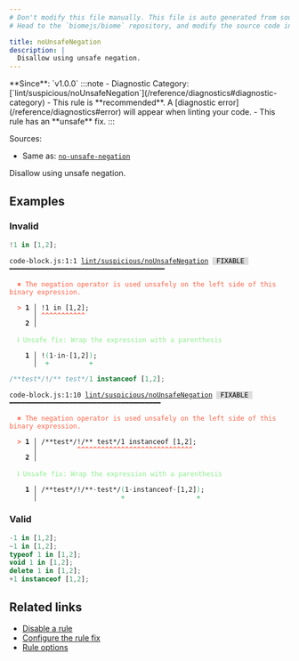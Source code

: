 ```yaml
---
# Don't modify this file manually. This file is auto generated from source, and you will lose your changes next time the website is built.
# Head to the `biomejs/biome` repository, and modify the source code in there.

title: noUnsafeNegation
description: |
  Disallow using unsafe negation.
---
```


<Tabs>
<TabItem label="JavaScript (and super languages)" icon="seti:javascript">
**Since**: `v1.0.0`
:::note
- Diagnostic Category: [`lint/suspicious/noUnsafeNegation`](/reference/diagnostics#diagnostic-category)
- This rule is **recommended**. A [diagnostic error](/reference/diagnostics#error) will appear when linting your code.
- This rule has an **unsafe** fix.
:::

Sources: 
- Same as: <a href="https://eslint.org/docs/latest/rules/no-unsafe-negation" target="_blank"><code>no-unsafe-negation</code></a>

Disallow using unsafe negation.

## Examples

### Invalid

```js
!1 in [1,2];
```

<pre class="language-text"><code class="language-text">code-block.js:1:1 <a href="https://biomejs.dev/linter/rules/no-unsafe-negation">lint/suspicious/noUnsafeNegation</a> <span style="color: #000; background-color: #ddd;"> FIXABLE </span> ━━━━━━━━━━━━━━━━━━━━━━━━━━━━━━━━━━━━━━━<br /><br />  <strong><span style="color: Tomato;">✖</span></strong> <span style="color: Tomato;">The negation operator is used unsafely on the left side of this binary expression.</span><br />  <br />  <strong><span style="color: Tomato;">&gt;</span></strong> <strong>1 │ </strong>!1 in [1,2];<br />   <strong>   │ </strong><strong><span style="color: Tomato;">^</span></strong><strong><span style="color: Tomato;">^</span></strong><strong><span style="color: Tomato;">^</span></strong><strong><span style="color: Tomato;">^</span></strong><strong><span style="color: Tomato;">^</span></strong><strong><span style="color: Tomato;">^</span></strong><strong><span style="color: Tomato;">^</span></strong><strong><span style="color: Tomato;">^</span></strong><strong><span style="color: Tomato;">^</span></strong><strong><span style="color: Tomato;">^</span></strong><strong><span style="color: Tomato;">^</span></strong><br />    <strong>2 │ </strong><br />  <br />  <strong><span style="color: lightgreen;">ℹ</span></strong> <span style="color: lightgreen;">Unsafe fix</span><span style="color: lightgreen;">: </span><span style="color: lightgreen;">Wrap the expression with a parenthesis</span><br />  <br />  <strong>  1 │ </strong>!<span style="color: MediumSeaGreen;">(</span>1<span style="opacity: 0.8;">·</span>in<span style="opacity: 0.8;">·</span>[1,2]<span style="color: MediumSeaGreen;">)</span>;<br />  <strong>    │ </strong> <span style="color: MediumSeaGreen;">+</span>          <span style="color: MediumSeaGreen;">+</span> <br /></code></pre>

```js
/**test*/!/** test*/1 instanceof [1,2];
```

<pre class="language-text"><code class="language-text">code-block.js:1:10 <a href="https://biomejs.dev/linter/rules/no-unsafe-negation">lint/suspicious/noUnsafeNegation</a> <span style="color: #000; background-color: #ddd;"> FIXABLE </span> ━━━━━━━━━━━━━━━━━━━━━━━━━━━━━━━━━━━━━━<br /><br />  <strong><span style="color: Tomato;">✖</span></strong> <span style="color: Tomato;">The negation operator is used unsafely on the left side of this binary expression.</span><br />  <br />  <strong><span style="color: Tomato;">&gt;</span></strong> <strong>1 │ </strong>/&#42;&#42;test&#42;/!/&#42;&#42; test&#42;/1 instanceof [1,2];<br />   <strong>   │ </strong>         <strong><span style="color: Tomato;">^</span></strong><strong><span style="color: Tomato;">^</span></strong><strong><span style="color: Tomato;">^</span></strong><strong><span style="color: Tomato;">^</span></strong><strong><span style="color: Tomato;">^</span></strong><strong><span style="color: Tomato;">^</span></strong><strong><span style="color: Tomato;">^</span></strong><strong><span style="color: Tomato;">^</span></strong><strong><span style="color: Tomato;">^</span></strong><strong><span style="color: Tomato;">^</span></strong><strong><span style="color: Tomato;">^</span></strong><strong><span style="color: Tomato;">^</span></strong><strong><span style="color: Tomato;">^</span></strong><strong><span style="color: Tomato;">^</span></strong><strong><span style="color: Tomato;">^</span></strong><strong><span style="color: Tomato;">^</span></strong><strong><span style="color: Tomato;">^</span></strong><strong><span style="color: Tomato;">^</span></strong><strong><span style="color: Tomato;">^</span></strong><strong><span style="color: Tomato;">^</span></strong><strong><span style="color: Tomato;">^</span></strong><strong><span style="color: Tomato;">^</span></strong><strong><span style="color: Tomato;">^</span></strong><strong><span style="color: Tomato;">^</span></strong><strong><span style="color: Tomato;">^</span></strong><strong><span style="color: Tomato;">^</span></strong><strong><span style="color: Tomato;">^</span></strong><strong><span style="color: Tomato;">^</span></strong><strong><span style="color: Tomato;">^</span></strong><br />    <strong>2 │ </strong><br />  <br />  <strong><span style="color: lightgreen;">ℹ</span></strong> <span style="color: lightgreen;">Unsafe fix</span><span style="color: lightgreen;">: </span><span style="color: lightgreen;">Wrap the expression with a parenthesis</span><br />  <br />  <strong>  1 │ </strong>/&#42;&#42;test&#42;/!/&#42;&#42;<span style="opacity: 0.8;">·</span>test&#42;/<span style="color: MediumSeaGreen;">(</span>1<span style="opacity: 0.8;">·</span>instanceof<span style="opacity: 0.8;">·</span>[1,2]<span style="color: MediumSeaGreen;">)</span>;<br />  <strong>    │ </strong>                    <span style="color: MediumSeaGreen;">+</span>                  <span style="color: MediumSeaGreen;">+</span> <br /></code></pre>

### Valid

```js
-1 in [1,2];
~1 in [1,2];
typeof 1 in [1,2];
void 1 in [1,2];
delete 1 in [1,2];
+1 instanceof [1,2];
```

## Related links

- [Disable a rule](/linter/#disable-a-lint-rule)
- [Configure the rule fix](/linter#configure-the-rule-fix)
- [Rule options](/linter/#rule-options)

</TabItem>
</Tabs>

